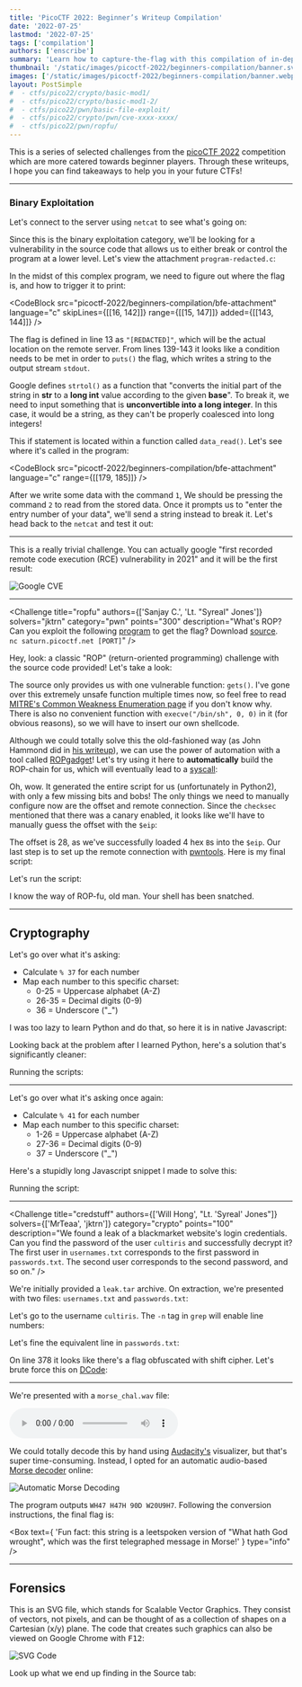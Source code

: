 ```yaml
---
title: 'PicoCTF 2022: Beginner’s Writeup Compilation'
date: '2022-07-25'
lastmod: '2022-07-25'
tags: ['compilation']
authors: ['enscribe']
summary: 'Learn how to capture-the-flag with this compilation of in-depth writeups from picoCTF 2022. Covers introductory-level challenges in all categories!'
thumbnail: '/static/images/picoctf-2022/beginners-compilation/banner.svg'
images: ['/static/images/picoctf-2022/beginners-compilation/banner.webp']
layout: PostSimple
#  - ctfs/pico22/crypto/basic-mod1/
#  - ctfs/pico22/crypto/basic-mod1-2/
#  - ctfs/pico22/pwn/basic-file-exploit/
#  - ctfs/pico22/crypto/pwn/cve-xxxx-xxxx/
#  - ctfs/pico22/pwn/ropfu/
---
```


This is a series of selected challenges from the [picoCTF 2022](https://picoctf.org/) competition which are more catered towards beginner players. Through these writeups, I hope you can find takeaways to help you in your future CTFs!

---

### Binary Exploitation

<Challenge
    title="basic-file-exploit"
    authors="Will Hong"
    solvers="jktrn"
    category="pwn"
    points="100"
    description="The program provided allows you to write to a file and read what you wrote from it. Try playing around with it and see if you can break it! Connect to the program with netcat:  
    `$ nc saturn.picoctf.net 50366`"
/>

Let's connect to the server using `netcat` to see what's going on:

<CodeBlock src="picoctf-2022/beginners-compilation/bfe-first-netcat" rawHTML terminal />

Since this is the binary exploitation category, we'll be looking for a vulnerability in the source code that allows us to either break or control the program at a lower level. Let's view the attachment `program-redacted.c`:

<CodeBlock src="picoctf-2022/beginners-compilation/bfe-attachment" language="c" scrollable />

In the midst of this complex program, we need to figure out where the flag is, and how to trigger it to print:

<CodeBlock
    src="picoctf-2022/beginners-compilation/bfe-attachment"
    language="c"
    skipLines={[[16, 142]]}
    range={[[15, 147]]}
    added={[[143, 144]]}
/>

The flag is defined in line 13 as `"[REDACTED]"`, which will be the actual location on the remote server. From lines 139-143 it looks like a condition needs to be met in order to `puts()` the flag, which writes a string to the output stream `stdout`.

Google defines `strtol()` as a function that "converts the initial part of the string in **str** to a **long int** value according to the given **base**". To break it, we need to input something that is **unconvertible into a long integer**. In this case, it would be a string, as they can't be properly coalesced into long integers!

This if statement is located within a function called `data_read()`. Let's see where it's called in the program:

<CodeBlock
    src="picoctf-2022/beginners-compilation/bfe-attachment"
    language="c"
    range={[[179, 185]]}
/>

After we write some data with the command `1`, We should be pressing the command `2` to read from the stored data. Once it prompts us to "enter the entry number of your data", we'll send a string instead to break it. Let's head back to the `netcat` and test it out:

<CodeBlock src="picoctf-2022/beginners-compilation/bfe-last-netcat" rawHTML terminal />

---

<Challenge
    title="CVE-XXXX-XXXX"
    authors="Mubarak Mikail"
    solvers="jktrn"
    category="osint"
    points="100"
    description="Enter the CVE of the vulnerability as the flag with the correct flag format - `picoCTF{CVE-XXXX-XXXXX}` - replacing `XXXX-XXXXX` with the numbers for the matching vulnerability. The CVE we're looking for is the first recorded remote code execution (RCE) vulnerability in 2021 in the Windows Print Spooler Service, which is available across desktop and server versions of Windows operating systems. The service is used to manage printers and print servers."
/>

This is a really trivial challenge. You can actually google "first recorded remote code execution (RCE) vulnerability in 2021" and it will be the first result:

![Google CVE](/static/images/picoctf-2022/beginners-compilation/cve-google.png)

<Box text="**CVE-XXXX-XXXX**: `picoCTF{CVE-2021-34527}`" type="flag" />

---

<Challenge
    title="ropfu"
    authors={['Sanjay C.', 'Lt. "Syreal" Jones']}
    solvers="jktrn"
    category="pwn"
    points="300"
    description="What's ROP?  
    Can you exploit the following [program](#nofileforyou) to get the flag? Download [source](#nofileforyou).  
    `nc saturn.picoctf.net [PORT]`"
/>

<Box
    text="Warning: This is an **instance-based** challenge. Port info will be redacted alongside the last eight characters of the flag, as they are dynamic."
    type="warning"
/>

<CodeBlock src="picoctf-2022/beginners-compilation/ropfu-checksec" rawHTML terminal />

Hey, look: a classic "ROP" (return-oriented programming) challenge with the source code provided! Let's take a look:

<CodeBlock src="picoctf-2022/beginners-compilation/ropfu-attachment" language="c" />

The source only provides us with one vulnerable function: `gets()`. I've gone over this extremely unsafe function multiple times now, so feel free to read [MITRE's Common Weakness Enumeration page](https://cwe.mitre.org/data/definitions/242) if you don't know why. There is also no convenient function with `execve("/bin/sh", 0, 0)` in it (for obvious reasons), so we will have to insert our own shellcode.

Although we could totally solve this the old-fashioned way (as John Hammond did in [his writeup](https://www.youtube.com/watch?v=c7wNN8qgxAA)), we can use the power of automation with a tool called [ROPgadget](https://github.com/JonathanSalwan/ROPgadget)! Let's try using it here to **automatically** build the ROP-chain for us, which will eventually lead to a [syscall](https://en.wikipedia.org/wiki/System_call):

<CodeBlock src="picoctf-2022/beginners-compilation/ropfu-ropchain" rawHTML terminal />

Oh, wow. It generated the entire script for us (unfortunately in Python2), with only a few missing bits and bobs! The only things we need to manually configure now are the offset and remote connection. Since the `checksec` mentioned that there was a canary enabled, it looks like we'll have to manually guess the offset with the `$eip`:

<CodeBlock src="picoctf-2022/beginners-compilation/ropfu-gdb" rawHTML terminal />

The offset is 28, as we've successfully loaded 4 hex `B`s into the `$eip`. Our last step is to set up the remote connection with [pwntools](https://docs.pwntools.com/en/stable/). Here is my final script:

<CodeBlock src="picoctf-2022/beginners-compilation/ropfu-solve" language="python" scrollable />

Let's run the script:

<CodeBlock src="picoctf-2022/beginners-compilation/ropfu-run" rawHTML terminal />

I know the way of ROP-fu, old man. Your shell has been snatched.

---

## Cryptography

<Challenge
    title="basic-mod1"
    authors="Will Hong"
    solvers="jktrn"
    category="crypto"
    points="100"
    description="We found this weird message being passed around on the servers, we think we have a working decryption scheme.  
    Take each number mod 37 and map it to the following character set - 0-25 is the alphabet (uppercase), 26-35 are the decimal digits, and 36 is an underscore. Wrap your decrypted message in the picoCTF flag format (i.e. `picoCTF{decrypted_message}`)"
/>

Let's go over what it's asking:

-   Calculate `% 37` for each number
-   Map each number to this specific charset:
    -   0-25 = Uppercase alphabet (A-Z)
    -   26-35 = Decimal digits (0-9)
    -   36 = Underscore ("\_")

I was too lazy to learn Python and do that, so here it is in native Javascript:

<CodeBlock src="picoctf-2022/beginners-compilation/bm1-solve-js" language="javascript" />

Looking back at the problem after I learned Python, here's a solution that's significantly cleaner:

<CodeBlock src="picoctf-2022/beginners-compilation/bm1-solve-py" language="python" />

Running the scripts:

<CodeBlock src="picoctf-2022/beginners-compilation/bm1-run" rawHTML terminal />

---

<Challenge
    title="basic-mod2"
    authors="Will Hong"
    solvers="jktrn"
    category="crypto"
    points="100"
    description="A new modular challenge! Take each number mod 41 and find the modular inverse for the result. Then map to the following character set - 1-26 are the alphabet, 27-36 are the decimal digits, and 37 is an underscore. Wrap your decrypted message in the picoCTF flag format (`picoCTF{decrypted_message}`)."
/>

Let's go over what it's asking once again:

-   Calculate `% 41` for each number
-   Map each number to this specific charset:
    -   1-26 = Uppercase alphabet (A-Z)
    -   27-36 = Decimal digits (0-9)
    -   37 = Underscore ("\_")

Here's a stupidly long Javascript snippet I made to solve this:

<CodeBlock src="picoctf-2022/beginners-compilation/bm2-solve" language="javascript" />

Running the script:

<CodeBlock src="picoctf-2022/beginners-compilation/bm2-run" rawHTML terminal />

---

<Challenge
    title="credstuff"
    authors={['Will Hong', "Lt. 'Syreal' Jones"]}
    solvers={['MrTeaa', 'jktrn']}
    category="crypto"
    points="100"
    description="We found a leak of a blackmarket website's login credentials. Can you find the password of the user `cultiris` and successfully decrypt it?  
    The first user in `usernames.txt` corresponds to the first password in `passwords.txt`. The second user corresponds to the second password, and so on."
/>

We're initially provided a `leak.tar` archive. On extraction, we're presented with two files: `usernames.txt` and `passwords.txt`:

<div className="flex flex-col items-center justify-center gap-4 md:flex-row">
    <div>
        <CodeBlock src="picoctf-2022/beginners-compilation/credstuff-usernames" language="text" />
    </div>
    <div>
        <CodeBlock src="picoctf-2022/beginners-compilation/credstuff-passwords" language="text" />
    </div>
</div>

Let's go to the username `cultiris`. The `-n` tag in `grep` will enable line numbers:

<CodeBlock src="picoctf-2022/beginners-compilation/credstuff-grep" rawHTML terminal />

Let's fine the equivalent line in `passwords.txt`:

<CodeBlock src="picoctf-2022/beginners-compilation/credstuff-search" rawHTML />

On line 378 it looks like there's a flag obfuscated with shift cipher. Let's brute force this on [DCode](https://www.dcode.fr/caesar-cipher):

<CodeBlock src="picoctf-2022/beginners-compilation/credstuff-dcode" rawHTML />

<Box text="**credstuff**: `picoCTF{C7r1F_54V35_71M3}`" type="flag" />

---

<Challenge
    title="morse-code"
    authors="Will Hong"
    solvers="jktrn"
    category="crypto"
    points="100"
    description="Morse code is well known. Can you decrypt this?  
    Wrap your answer with `picoCTF{}`, put underscores in place of pauses, and use all lowercase."
/>

We're presented with a `morse_chal.wav` file:

<div className="my-4 flex items-center justify-center">
    <audio controls>
        <source src="/static/images/picoctf-2022/beginners-compilation/morse_chal.wav" />
        Your browser does not support the audio element.
    </audio>
</div>

We could totally decode this by hand using [Audacity's](https://www.audacityteam.org/) visualizer, but that's super time-consuming. Instead, I opted for an automatic audio-based [Morse decoder](https://morsecode.world/international/decoder/audio-decoder-adaptive.html) online:

![Automatic Morse Decoding](/static/images/picoctf-2022/beginners-compilation/morse-code.gif)

The program outputs `WH47 H47H 90D W20U9H7`. Following the conversion instructions, the final flag is:

<Box text="**morse-code**: `picoCTF{wh47_h47h_90d_w20u9h7}`" type="flag" />

<Box
    text={
        'Fun fact: this string is a leetspoken version of "What hath God wrought", which was the first telegraphed message in Morse!'
    }
    type="info"
/>

---

## Forensics

<Challenge
    title="Enhance!"
    authors="Lt. 'Syreal' Jones"
    solvers="jktrn"
    category="forensics"
    points="100"
    description="Download this image file and find the flag.
    <img src='/static/images/picoctf-2022/beginners-compilation/svg.png' className='!mb-0 w-72' alt='svg.png'>
    <figcaption>svg.png</figcaption>"
/>

This is an SVG file, which stands for Scalable Vector Graphics. They consist of vectors, not pixels, and can be thought of as a collection of shapes on a Cartesian (x/y) plane. The code that creates such graphics can also be viewed on Google Chrome with <kbd>F12</kbd>:

![SVG Code](/static/images/picoctf-2022/beginners-compilation/svg2.png)

Look up what we end up finding in the Source tab:

<CodeBlock src="picoctf-2022/beginners-compilation/enhance-flag" language="svg" scrollable />

<Box text="**Enhance!**: `picoCTF{3nh4nc3d_[REDACTED]}`" type="flag" />
